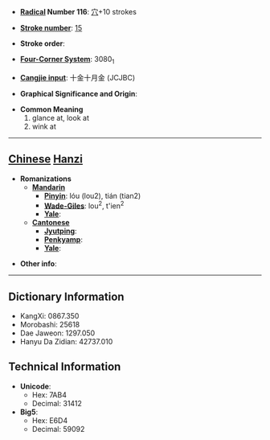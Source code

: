 * '''[[Wiktionary:Chinese radical index| Radical]] Number 116''': [[Wiktionary:Chinese radical index 穴|穴]]+10 strokes

* '''[[Wiktionary:Chinese total strokes index|Stroke number]]''': [[Wiktionary:Chinese total strokes index 15|15]]

* '''Stroke order''': 

* '''[[Wiktionary:Chinese four corner index|Four-Corner System]]''': 3080<sub>1</sub>

* '''[[Wiktionary:Chinese Cangjie index|Cangjie input]]''': 十金十月金 (JCJBC)

* '''Graphical Significance and Origin''': 

* '''Common Meaning'''
*#glance at, look at
*# wink at


----

== [[Chinese]] [[Hanzi]] ==

* '''Romanizations'''
** '''[[Mandarin]]'''
*** '''[[Pinyin]]''': lóu (lou2), tián (tian2)
*** '''[[Wade-Giles]]''': lou<sup>2</sup>, t'ien<sup>2</sup>
*** '''[[Yale]]''': 
** '''[[Cantonese]]'''
*** '''[[Jyutping]]''':
*** '''[[Penkyamp]]''': 
*** '''[[Yale]]''': 

* '''Other info''': 

----

== Dictionary Information ==

* KangXi: 0867.350
* Morobashi: 25618
* Dae Jaweon: 1297.050
* Hanyu Da Zidian: 42737.010

== Technical Information ==

* '''Unicode''':
** Hex: 7AB4
** Decimal: 31412
* '''Big5''':
** Hex: E6D4
** Decimal: 59092